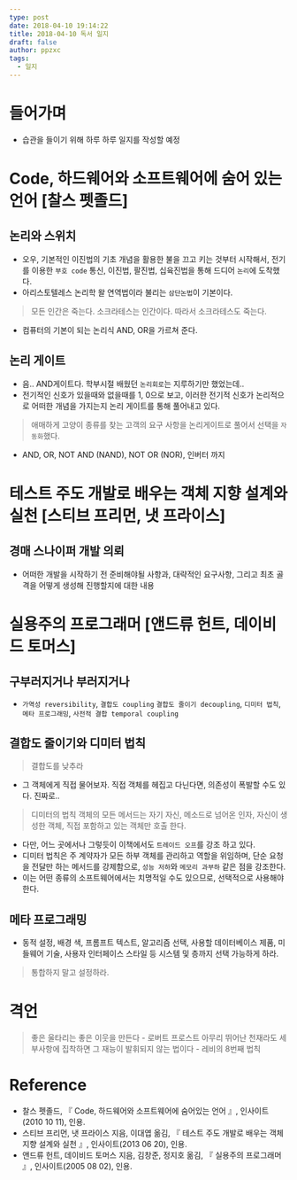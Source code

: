 ```yaml
---
type: post
date: 2018-04-10 19:14:22
title: 2018-04-10 독서 일지
draft: false
author: ppzxc
tags:
  - 일지
---
```


# 들어가며

- 습관을 들이기 위해 하루 하루 일지를 작성할 예정

# Code, 하드웨어와 소프트웨어에 숨어 있는 언어 [찰스 펫졸드]

## 논리와 스위치

- 오우, 기본적인 이진법의 기초 개념을 활용한 불을 끄고 키는 것부터 시작해서, 전기를 이용한 `부호 code` 통신, 이진법, 팔진법, 십육진법을 통해 드디어 `논리`에 도착했다.
- 아리스토텔레스 논리학 왈 연역법이라 불리는 `삼단논법`이 기본이다.

> 모든 인간은 죽는다.
> 소크라테스는 인간이다.
> 따라서 소크라테스도 죽는다.

- 컴퓨터의 기본이 되는 논리식 AND, OR을 가르쳐 준다.

## 논리 게이트

- 음.. AND게이트다. 학부시절 배웠던 `논리회로`는 지루하기만 했었는데..
- 전기적인 신호가 있을때와 없을때를 1, 0으로 보고, 이러한 전기적 신호가 논리적으로 어떠한 개념을 가지는지 논리 게이트를 통해 풀어내고 있다.

> 애매하게 고양이 종류를 찾는 고객의 요구 사항을 논리게이트로 풀어서 선택을 `자동화`했다.

- AND, OR, NOT AND (NAND), NOT OR (NOR), 인버터 까지

# 테스트 주도 개발로 배우는 객체 지향 설계와 실천 [스티브 프리먼, 냇 프라이스]

## 경매 스나이퍼 개발 의뢰

- 어떠한 개발을 시작하기 전 준비해야될 사항과, 대략적인 요구사항, 그리고 최초 골격을 어떻게 생성해 진행할지에 대한 내용

# 실용주의 프로그래머 [앤드류 헌트, 데이비드 토머스]

## 구부러지거나 부러지거나

- `가역성 reversibility`, `결합도 coupling` `결합도 줄이기 decoupling`, `디미터 법칙`, `메타 프로그래밍`, `사전적 결합 temporal coupling`

## 결합도 줄이기와 디미터 법칙

> 결합도를 낮추라

- 그 객체에게 직접 물어보자. 직접 객체를 헤집고 다닌다면, 의존성이 폭발할 수도 있다. 진짜로..

> 디미터의 법칙
> 객체의 모든 메서드는 자기 자신, 메소드로 넘어온 인자, 자신이 생성한 객체, 직접 포함하고 있는 객체만 호출 한다.

- 다만, 어느 곳에서나 그렇듯이 이책에서도 `트레이드 오프`를 강조 하고 있다.
- 디미터 법칙은 주 계약자가 모든 하부 객체를 관리하고 역할을 위임하며, 단순 요청을 전달만 하는 메서드를 강제함으로, `성능 저하`와 `메모리 과부하` 같은 점을 강조한다.
- 이는 어떤 종류의 소프트웨어에서는 치명적일 수도 있으므로, 선택적으로 사용해야 한다.

## 메타 프로그래밍

- 동적 설정, 배경 색, 프롬프트 텍스트, 알고리즘 선택, 사용할 데이터베이스 제품, 미들웨어 기술, 사용자 인터페이스 스타일 등 시스템 및 층까지 선택 가능하게 하라.

> 통합하지 말고 설정하라.

# 격언

> 좋은 울타리는 좋은 이웃을 만든다 - 로버트 프로스트
> 아무리 뛰어난 천재라도 세부사항에 집착하면 그 재능이 발휘되지 않는 법이다 - 레비의 8번째 법칙

# Reference

- 찰스 펫졸드, 『 Code, 하드웨어와 소프트웨어에 숨어있는 언어 』, 인사이트(2010 10 11), 인용.
- 스티브 프리먼, 냇 프라이스 지음, 이대엽 옮김, 『 테스트 주도 개발로 배우는 객체 지향 설계와 실천 』, 인사이트(2013 06 20), 인용.
- 앤드류 헌트, 데이비드 토머스 지음, 김창준, 정지호 옮김, 『 실용주의 프로그래머 』, 인사이트(2005 08 02), 인용.
